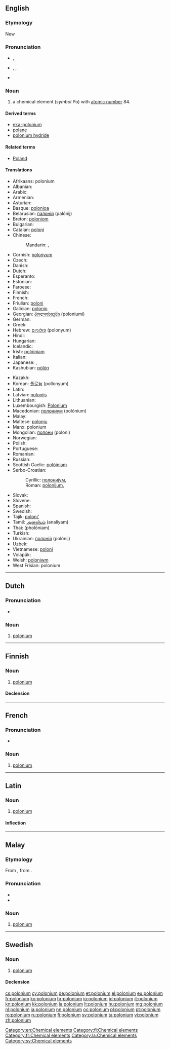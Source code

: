 {{also|Polonium}}
==English==

{{elements|Po|bismuth|Bi|astatine|At}}

===Etymology===
New {{etyl|la|en}} {{term|Polonia||Poland|lang=la}}

===Pronunciation===
* {{a|RP}} {{IPA|/pəˈləʊniəm/}}, {{X-SAMPA|/p@"l@Uni@m/}}
* {{a|US}} {{enPR|pəlōʹnēəm}}, {{IPA|/pəˈloʊniəm/}}, {{X-SAMPA|/p@"loUni@m/}}
* {{rhymes|əʊniəm}}

===Noun===
{{en-noun|-}}
{{wikipedia}}

# a chemical element (''symbol'' Po) with [[atomic number]] 84.

====Derived terms====
* [[eka-polonium]]
* [[polane]]
* [[polonium hydride]]

====Related terms====
* [[Poland]]<!--after which polonium is named-->

====Translations====
{{trans-top|chemical element}}
* Afrikaans: polonium
* Albanian: {{t|sq|polonium}}
* Arabic: {{t|ar|بولونيوم|tr=bulúnyum|m}}
* Armenian: {{t|hy|պոլոնիում|tr=polonium}}
* Asturian: {{t|ast|poloniu|m}}
* Basque: [[polonioa]]
* Belarusian: [[палонiй]] (palónij) {{g|m}}
* Breton: [[poloniom]]
* Bulgarian: {{t|bg|полоний|m|tr=polónij}}
* Catalan: [[poloni]]
* Chinese:
*: Mandarin: {{t+|cmn|釙|sc=Hani}}, {{t+|cmn|钋|tr=pō|sc=Hani}}
* Cornish: [[polonyum]]
* Czech: {{t+|cs|polonium}}
* Danish: {{t|da|polonium}}
* Dutch: {{t+|nl|polonium|n}}
* Esperanto: {{t|eo|polonio}}
* Estonian: {{t|et|poloonium}}
* Faroese: {{t|fo|polonium}}
* Finnish: {{t+|fi|polonium}}
* French: {{t+|fr|polonium|m}}
* Friulian: [[poloni]]
* Galician: [[polonio]]
* Georgian: [[პოლონიუმი]] (poloniumi)
* German: {{t+|de|Polonium|n}}
* Greek: {{t+|el|πολώνιο|n|tr=polónio}}
* Hebrew: [[פולוניום]] (polonyum)
* Hindi: {{t|hi|तोयातु|tr=toyaatu|sc=Deva}}
* Hungarian: {{t+|hu|polónium}}
* Icelandic: {{t+|is|pólon}}
* Irish: [[polóiniam]]
* Italian: {{t+|it|polonio|m}}
* Japanese: {{t+|ja|ポロニウム|tr=poroniumu}}, {{t|ja|釙|sc=Jpan}}
* Kashubian: [[pòlón]]
{{trans-mid}}
* Kazakh: {{t|kk|полоний|tr=polonii|sc=Cyrl}}
* Korean: [[폴로늄]] (pollonyum)
* Latin: {{t+|la|polonium}}
* Latvian: [[polonijs]]
* Lithuanian: {{t+|lt|polonis}}
* Luxembourgish: [[Polonium]]
* Macedonian: [[полониум]] (polónium) {{g|m}}
* Malay: {{t|ms|polonium}}
* Maltese: [[polonju]]
* Manx: polonium
* Mongolian: [[полони]] (poloni)
* Norwegian: {{t|no|polonium}}
* Polish: {{t+|pl|polon|m}}
* Portuguese: {{t+|pt|polónio|m}}
* Romanian: {{t+|ro|poloniu|n}}
* Russian: {{t+|ru|полоний|m|tr=polónij}}
* Scottish Gaelic: [[polòiniam]]
* Serbo-Croatian:
*: Cyrillic: [[полониjум]], {{t|sh|полониj}}
*: Roman: [[polonijum]], {{t|sh|polonij}}
* Slovak: {{t|sk|polonium}}
* Slovene: {{t+|sl|polonij}}
* Spanish: {{t+|es|polonio|m}}
* Swedish: {{t+|sv|polonium|n}}
* Tajik: [[poloni']]
* Tamil: [[அனலியம்]] (analiyam)
* Thai: {{Thai|[[พอโลเนียม]]}} (pholōniam)
* Turkish: {{t+|tr|polonyum}}
* Ukrainian: [[полонiй]] (polónij) {{g|m}}
* Uzbek: {{t|uz|полоний|tr=poloniy|sc=Cyrl}}
* Vietnamese: [[poloni]]
* Volapük: {{t+|vo|polonin}}
* Welsh: [[poloniwm]]
* West Frisian: polonium
{{trans-bottom}}

[[Category:en:Chemical elements]]

----

==Dutch==
{{wikipedia|lang=nl}}
{{elements|Po|bismut|Bi|astaat|At|lang=nl}}

===Pronunciation===
* {{audio|Nl-polonium.ogg|Audio}}

===Noun===
{{nl-noun|n|-|-}}

# [[#English|polonium]]

----

==Finnish==
{{wikipedia|lang=fi}}

===Noun===
{{fi-noun}}

# [[#English|polonium]]

====Declension====
{{fi-decl-risti|polonium|i=0}}

[[Category:fi:Chemical elements]]

----

==French==
{{wikipedia|lang=fr}}

===Pronunciation===
* {{IPA|lang=fr|/pɔ.lɔ.njɔm/ }}

===Noun===
{{fr-noun|m|-}}

# [[#English|polonium]]

[[Category:fr:Chemical elements]]

----

==Latin==
{{wikipedia|lang=la}}

===Noun===
{{la-noun|polōnium|polonii|polōniī|n|second}}

# [[#English|polonium]]

====Inflection====
{{la-decl-2nd-N|polōni}}

[[Category:la:Chemical elements]]

----

==Malay==
{{wikipedia|lang=ms}}
{{elements|Po|timah wurung|Bi|astatin|At|lang=ms}}

===Etymology===
From {{etyl|en|ms}} {{term|polonium|lang=en}}, from {{etyl|la|ms}} {{term|Polonia|lang=la}}.

===Pronunciation===
* {{IPA|[poloniom]|[poloniəm]|[pəloniəm]|lang=ms}}
* {{rhymes|iom|jom|om|lang=ms}}

===Noun===
{{head|ms|noun}}

# [[#English|polonium]] {{gloss|chemical element}}

----

==Swedish==
{{wikipedia|lang=sv}}

===Noun===
{{sv-noun|n|-}}

# [[#English|polonium]]

====Declension====
{{sv-noun-unc-irreg-n|2=poloniumet}}

[[Category:sv:Chemical elements]]

[[cs:polonium]]
[[cy:polonium]]
[[de:polonium]]
[[et:polonium]]
[[el:polonium]]
[[eu:polonium]]
[[fr:polonium]]
[[ko:polonium]]
[[hr:polonium]]
[[io:polonium]]
[[id:polonium]]
[[it:polonium]]
[[kn:polonium]]
[[kk:polonium]]
[[la:polonium]]
[[lt:polonium]]
[[hu:polonium]]
[[mg:polonium]]
[[nl:polonium]]
[[ja:polonium]]
[[nn:polonium]]
[[oc:polonium]]
[[pl:polonium]]
[[pt:polonium]]
[[ro:polonium]]
[[ru:polonium]]
[[fi:polonium]]
[[sv:polonium]]
[[ta:polonium]]
[[vi:polonium]]
[[zh:polonium]]